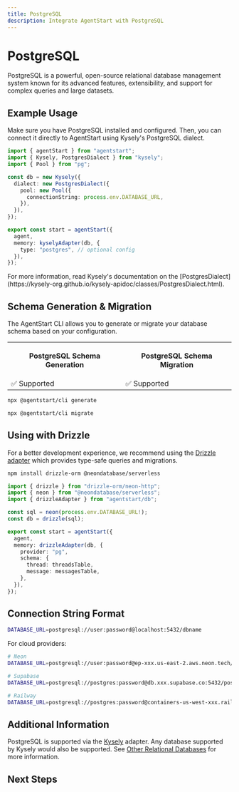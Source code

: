 ```yaml
---
title: PostgreSQL
description: Integrate AgentStart with PostgreSQL
---
```


# PostgreSQL

PostgreSQL is a powerful, open-source relational database management system known for its advanced features, extensibility, and support for complex queries and large datasets.

## Example Usage

Make sure you have PostgreSQL installed and configured. Then, you can connect it directly to AgentStart using Kysely's PostgreSQL dialect.

```ts title="lib/agent.ts"
import { agentStart } from "agentstart";
import { Kysely, PostgresDialect } from "kysely";
import { Pool } from "pg";

const db = new Kysely({
  dialect: new PostgresDialect({
    pool: new Pool({
      connectionString: process.env.DATABASE_URL,
    }),
  }),
});

export const start = agentStart({
  agent,
  memory: kyselyAdapter(db, {
    type: "postgres", // optional config
  }),
});
```

<Callout>
  For more information, read Kysely's documentation on the
  [PostgresDialect](https://kysely-org.github.io/kysely-apidoc/classes/PostgresDialect.html).
</Callout>

## Schema Generation & Migration

The AgentStart CLI allows you to generate or migrate your database schema based on your configuration.

<table>
  <tr className="border-b">
    <th>
      <p className="font-bold text-[16px] mb-1">PostgreSQL Schema Generation</p>
    </th>
    <th>
      <p className="font-bold text-[16px] mb-1">PostgreSQL Schema Migration</p>
    </th>
  </tr>
  <tr className="h-10">
    <td>✅ Supported</td>
    <td>✅ Supported</td>
  </tr>
</table>

```bash title="Schema Generation"
npx @agentstart/cli generate
```

```bash title="Schema Migration"
npx @agentstart/cli migrate
```

## Using with Drizzle

For a better development experience, we recommend using the [Drizzle adapter](/docs/databases/drizzle) which provides type-safe queries and migrations.

```bash
npm install drizzle-orm @neondatabase/serverless
```

```ts title="lib/agent.ts"
import { drizzle } from "drizzle-orm/neon-http";
import { neon } from "@neondatabase/serverless";
import { drizzleAdapter } from "agentstart/db";

const sql = neon(process.env.DATABASE_URL!);
const db = drizzle(sql);

export const start = agentStart({
  agent,
  memory: drizzleAdapter(db, {
    provider: "pg",
    schema: {
      thread: threadsTable,
      message: messagesTable,
    },
  }),
});
```

## Connection String Format

```bash
DATABASE_URL=postgresql://user:password@localhost:5432/dbname
```

For cloud providers:

```bash
# Neon
DATABASE_URL=postgresql://user:password@ep-xxx.us-east-2.aws.neon.tech/neondb

# Supabase
DATABASE_URL=postgresql://postgres:password@db.xxx.supabase.co:5432/postgres

# Railway
DATABASE_URL=postgresql://postgres:password@containers-us-west-xxx.railway.app:5432/railway
```

## Additional Information

PostgreSQL is supported via the [Kysely](https://kysely.dev/) adapter. Any database supported by Kysely would also be supported. See [Other Relational Databases](/docs/databases/other-relational-databases) for more information.

## Next Steps

<Cards>
  <Card title="Drizzle Adapter" href="/docs/databases/drizzle" />
  <Card title="MySQL" href="/docs/databases/mysql" />
  <Card title="SQLite" href="/docs/databases/sqlite" />
</Cards>
